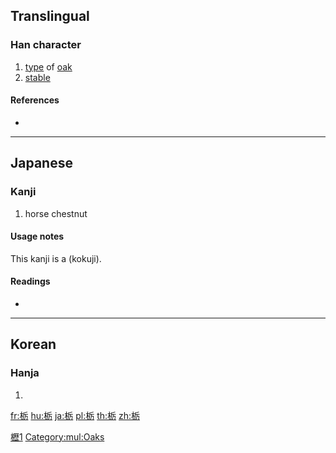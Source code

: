 {{also|櫪|枥}}
==Translingual==
{{Han simplified forms|櫪|栃|枥}}

===Han character===
{{Han char|rn=75|rad=木|as=05|sn=9|four=|canj=DHMS|ids=⿰木⿸𠂆万, ⿰木厉}}

# [[type]] of [[oak]]
# [[stable]]

====References====
* {{Han ref|kx=0521.121|dkj=14687|hdz=21185.041|uh=6803|ud=26627}}

[[Category:CJKV characters simplified differently in Japan and China|櫪1]]
[[Category:mul:Oaks]]

----

==Japanese==

===Kanji===
{{ja-kanji|grade=|rs=木05}}

# horse chestnut

====Usage notes====
This kanji is a {{l/ja|国字}} (kokuji).
====Readings====
* {{ja-readings|on=|kun=[[とち]] (tochi)}}

----

==Korean==

===Hanja===
{{ko-hanja|hangeul=[[회]]|eumhun=|rv=hoe|mr=hoe|y=hoy}}

# {{defn|lang=ko|sort=木05}}

[[fr:栃]]
[[hu:栃]]
[[ja:栃]]
[[pl:栃]]
[[th:栃]]
[[zh:栃]]